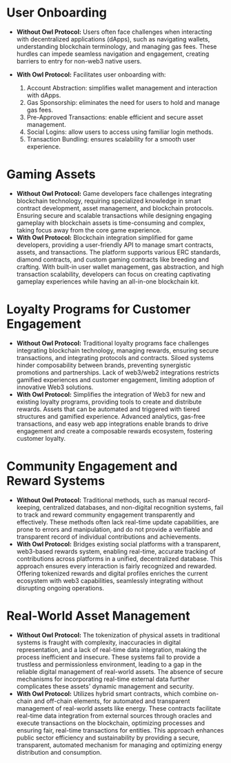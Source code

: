 # User Onboarding

-   **Without Owl Protocol:** Users often face challenges when interacting with decentralized applications (dApps), such as navigating wallets, understanding blockchain terminology, and managing gas fees. These hurdles can impede seamless navigation and engagement, creating barriers to entry for non-web3 native users.
-   **With Owl Protocol:** Facilitates user onboarding with:

    1. Account Abstraction: simplifies wallet management and interaction with dApps.
    2. Gas Sponsorship: eliminates the need for users to hold and manage gas fees.
    3. Pre-Approved Transactions: enable efficient and secure asset management.
    4. Social Logins: allow users to access using familiar login methods.
    5. Transaction Bundling: ensures scalability for a smooth user experience.

# Gaming Assets

-   **Without Owl Protocol:** Game developers face challenges integrating blockchain technology, requiring specialized knowledge in smart contract development, asset management, and blockchain protocols. Ensuring secure and scalable transactions while designing engaging gameplay with blockchain assets is time-consuming and complex, taking focus away from the core game experience.
-   **With Owl Protocol:** Blockchain integration simplified for game developers, providing a user-friendly API to manage smart contracts, assets, and transactions. The platform supports various ERC standards, diamond contracts, and custom gaming contracts like breeding and crafting. With built-in user wallet management, gas abstraction, and high transaction scalability, developers can focus on creating captivating gameplay experiences while having an all-in-one blockchain kit.

# Loyalty Programs for Customer Engagement

-   **Without Owl Protocol:** Traditional loyalty programs face challenges integrating blockchain technology, managing rewards, ensuring secure transactions, and integrating protocols and contracts. Siloed systems hinder composability between brands, preventing synergistic promotions and partnerships. Lack of web3/web2 integrations restricts gamified experiences and customer engagement, limiting adoption of innovative Web3 solutions.
-   **With Owl Protocol:** Simplifies the integration of Web3 for new and existing loyalty programs, providing tools to create and distribute rewards. Assets that can be automated and triggered with tiered structures and gamified experience. Advanced analytics, gas-free transactions, and easy web app integrations enable brands to drive engagement and create a composable rewards ecosystem, fostering customer loyalty.

# Community Engagement and Reward Systems

-   **Without Owl Protocol:** Traditional methods, such as manual record-keeping, centralized databases, and non-digital recognition systems, fail to track and reward community engagement transparently and effectively. These methods often lack real-time update capabilities, are prone to errors and manipulation, and do not provide a verifiable and transparent record of individual contributions and achievements.
-   **With Owl Protocol:** Bridges existing social platforms with a transparent, web3-based rewards system, enabling real-time, accurate tracking of contributions across platforms in a unified, decentralized database. This approach ensures every interaction is fairly recognized and rewarded. Offering tokenized rewards and digital profiles enriches the current ecosystem with web3 capabilities, seamlessly integrating without disrupting ongoing operations.

# Real-World Asset Management

-   **Without Owl Protocol:** The tokenization of physical assets in traditional systems is fraught with complexity, inaccuracies in digital representation, and a lack of real-time data integration, making the process inefficient and insecure. These systems fail to provide a trustless and permissionless environment, leading to a gap in the reliable digital management of real-world assets. The absence of secure mechanisms for incorporating real-time external data further complicates these assets' dynamic management and security.
-   **With Owl Protocol:** Utilizes hybrid smart contracts, which combine on-chain and off-chain elements, for automated and transparent management of real-world assets like energy. These contracts facilitate real-time data integration from external sources through oracles and execute transactions on the blockchain, optimizing processes and ensuring fair, real-time transactions for entities. This approach enhances public sector efficiency and sustainability by providing a secure, transparent, automated mechanism for managing and optimizing energy distribution and consumption.
